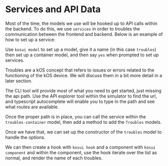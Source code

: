 
<Meta title="Foundations/6. Data services" />

# Services and API Data

Most of the time, the models we use will be hooked up to API calls within the backend. To do this, we use `services` in order to troubles the communication between the frontend and backend. Below is an example of how to set up a service:

Use `kosui model` to set up a model, give it a name (in this case `troubles`) then set up a container model, and then say `yes` when prompted to set up services.

Troubles are a kOS concept that refers to issues or errors related to the functioning of the kOS device. We will discuss them in a bit more detail in a later section.

The CLI tool will provide most of what you need to get started, just missing the api path. Use the API explorer tool within the simulator to find the url, and typescript autocomplete will enable you to type in the path and see what routes are available.

Once the proper path is in place, you can call the service within the `troubles-container` model, then add a method to add the `Troubles` models.

<Snippet name="initialize@troubles-container-model.ts" />

<Snippet name="update@troubles-container-model.ts" />

Once we have that, we can set up the constructor of the `troubles` model to handle the options.

<Snippet name="TroublesConstructor@troubles-model.ts" />

We can then create a hook with `kosui hook` and a component with `kosui component` and within the component, use the hook iterate over the list as normal, and render the name of each troubles.

<Snippet name="TroublesList@troubles-list.tsx" />

<Canvas of={TroublesListStory} />